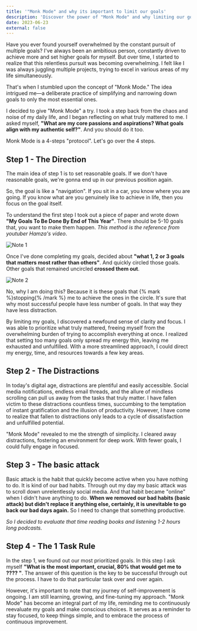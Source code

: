 ```yaml
---
title: '"Monk Mode" and why its important to limit our goals'
description: 'Discover the power of "Monk Mode" and why limiting our goals is crucial. Prioritize what truly matters, avoid overwhelm, and embrace simplicity for focused success.'
date: 2023-06-23
external: false
---
```


Have you ever found yourself overwhelmed by the constant pursuit of multiple goals? I've always been an ambitious person, constantly driven to achieve more and set higher goals for myself. But over time, I started to realize that this relentless pursuit was becoming overwhelming. I felt like I was always juggling multiple projects, trying to excel in various areas of my life simultaneously.

That's when I stumbled upon the concept of "Monk Mode." The idea intrigued me—a deliberate practice of simplifying and narrowing down goals to only the most essential ones.

I decided to give "Monk Mode" a try. I took a step back from the chaos and noise of my daily life, and I began reflecting on what truly mattered to me. I asked myself, **"What are my core passions and aspirations? What goals align with my authentic self?"**.  And you should do it too.

Monk Mode is a 4-steps "protocol". Let's go over the 4 steps.

## Step 1 - The Direction

The main idea of step 1 is to set reasonable goals. If we don't have reasonable goals, we're gonna end up in our previous position again. 

So, the goal is like a "navigation". If you sit in a car, you know where you are going. If you know what are you genuinely like to achieve in life, then you focus on the goal itself. 

To understand the first step I took out a piece of paper and wrote down **"My Goals To Be Done By End of This Year"**. There should be 5-10 goals that, you want to make them happen. *This method is the reference from youtuber Hamza's video*.

![Note 1](../../public/images/note1.png)

Once I've done completing my goals, decided about **"what 1, 2 or 3 goals that matters most rather than others"**. And quickly circled those goals. Other goals that remained uncircled  **crossed them out**.  

![Note 2](../../public/images/note2.png)

No, why I am doing this? Because it is these goals that {% mark %}stopping{% /mark %} me to achieve the ones in the circle. It's sure that why most successful people have less number of goals. In that way they have less distraction.

By limiting my goals, I discovered a newfound sense of clarity and focus. I was able to prioritize what truly mattered, freeing myself from the overwhelming burden of trying to accomplish everything at once. I realized that setting too many goals only spread my energy thin, leaving me exhausted and unfulfilled. With a more streamlined approach, I could direct my energy, time, and resources towards a few key areas.

## Step 2 - The Distractions

In today's digital age, distractions are plentiful and easily accessible. Social media notifications, endless email threads, and the allure of mindless scrolling can pull us away from the tasks that truly matter. I have fallen victim to these distractions countless times, succumbing to the temptation of instant gratification and the illusion of productivity. However, I have come to realize that fallen to distractions only leads to a cycle of dissatisfaction and unfulfilled potential.

"Monk Mode" revealed to me the strength of simplicity. I cleared away distractions, fostering an environment for deep work. With fewer goals, I could fully engage in focused.

## Step 3 - The basic attack

Basic attack is the habit that quickly become active when you have nothing to do. It is kind of our bad habits. Through out my day my basic attack was to scroll down unrelentlessly  social media. And that habit became "online" when I didn't have anything to do. **When we removed our bad habits (basic attack) but didn't replace it anything else, certainly, it is unevitable to go back our bad days again.** So I need to change that something productive.

*So I decided to evaluate that time reading books and listening 1-2 hours long podcasts.* 

## Step 4 - The 1 Task Rule

In the step 1, we found out our most prioritized goals. In this step I ask myself **"What is the most important, crucial, 80% that would get me to ???? "**. The answer of this question is the key to be successful through out the process. I have to do that particular task over and over again.

However, it's important to note that my journey of self-improvement is ongoing. I am still learning, growing, and fine-tuning my approach. "Monk Mode" has become an integral part of my life, reminding me to continuously reevaluate my goals and make conscious choices. It serves as a reminder to stay focused, to keep things simple, and to embrace the process of continuous improvement.